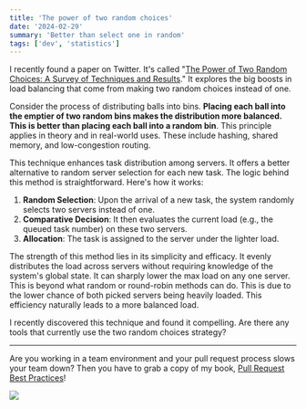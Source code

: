 ```yaml
---
title: 'The power of two random choices'
date: '2024-02-29'
summary: 'Better than select one in random'
tags: ['dev', 'statistics']
---
```


I recently found a paper on Twitter. It's called "[The Power of Two Random Choices: A Survey of Techniques and Results](http://www.eecs.harvard.edu/~michaelm/postscripts/handbook2001.pdf)." It explores the big boosts in load balancing that come from making two random choices instead of one.

Consider the process of distributing balls into bins. **Placing each ball into the emptier of two random bins makes the distribution more balanced. This is better than placing each ball into a random bin**. This principle applies in theory and in real-world uses. These include hashing, shared memory, and low-congestion routing.

This technique enhances task distribution among servers. It offers a better alternative to random server selection for each new task. The logic behind this method is straightforward. Here's how it works:

1. **Random Selection**: Upon the arrival of a new task, the system randomly selects two servers instead of one.
2. **Comparative Decision**: It then evaluates the current load (e.g., the queued task number) on these two servers.
3. **Allocation**: The task is assigned to the server under the lighter load.

The strength of this method lies in its simplicity and efficacy. It evenly distributes the load across servers without requiring knowledge of the system's global state. It can sharply lower the max load on any one server. This is beyond what random or round-robin methods can do. This is due to the lower chance of both picked servers being heavily loaded. This efficiency naturally leads to a more balanced load.

I recently discovered this technique and found it compelling. Are there any tools that currently use the two random choices strategy?

---

Are you working in a team environment and your pull request process slows your team down? Then you have to grab a copy of my book, [Pull Request Best Practices](https://pr.nico.fyi)!

![](/static/images/articles/pull-request-best-practices.png)
